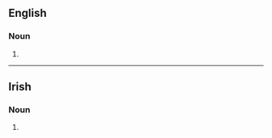 {{also|Haire|häire|Häire}}

==English==

===Noun===
{{en-noun|~}}

# {{obsolete spelling of|hair|lang=en}}

----

==Irish==

===Noun===
{{head|ga|mutated noun}}

# {{h-prothesis of|aire|lang=ga}}